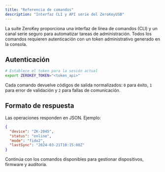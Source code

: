 ```yaml
---
title: "Referencia de comandos"
description: "Interfaz CLI y API serie del ZeroKeyUSB"
---
```


La suite ZeroKey proporciona una interfaz de línea de comandos (CLI) y un canal serie seguro para automatizar tareas de administración. Todos los comandos requieren autenticación con un token administrativo generado en la consola.

## Autenticación

```bash
# Establece el token para la sesión actual
export ZEROKEY_TOKEN="<token_api>"
```

Cada comando devuelve códigos de salida normalizados: `0` para éxito, `1` para error de validación y `2` para fallas de comunicación.

## Formato de respuesta

Las operaciones responden en JSON. Ejemplo:

```json
{
  "device": "ZK-2045",
  "status": "online",
  "mode": "fido2",
  "lastSync": "2024-03-21T10:15:00Z"
}
```

Continúa con los comandos disponibles para gestionar dispositivos, firmware y auditoría.
